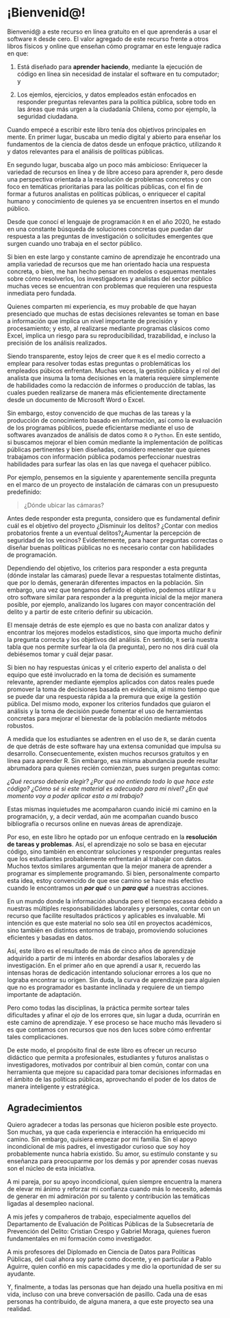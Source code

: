 # ¡Bienvenid\@! {.unnumbered}

Bienvenid\@ a este recurso en línea gratuito en el que aprenderás a usar el software `R` desde cero. El valor agregado de este recurso frente a otros libros físicos y online que enseñan cómo programar en este lenguaje radica en que:

1)  Está diseñado para **aprender haciendo**, mediante la ejecución de código en línea sin necesidad de instalar el software en tu computador; y

2)  Los ejemlos, ejercicios, y datos empleados están enfocados en responder preguntas relevantes para la política pública, sobre todo en las áreas que más urgen a la ciudadanía Chilena, como por ejemplo, la seguridad ciudadana.

Cuando empecé a escribir este libro tenía dos objetivos principales en mente. En primer lugar, buscaba un medio digital y abierto para enseñar los fundamentos de la ciencia de datos desde un enfoque práctico, utilizando `R` y datos relevantes para el análisis de políticas públicas. <!-- En ese marco, este libro corresponde a un material de clase complementario para los estudiantes del módulo 2 del Diplomado en Ciencia de Datos para Políticas Públicas de la Universidad Adolfo Ibáñez. -->

En segundo lugar, buscaba algo un poco más ambicioso: Enriquecer la variedad de recursos en línea y de libre acceso para aprender `R`, pero desde una perspectiva orientada a la resolución de problemas concretos y con foco en temáticas prioritarias para las políticas públicas, con el fin de formar a futuros analistas en políticas públicas, o enriquecer el capital humano y conocimiento de quienes ya se encuentren insertos en el mundo público.

Desde que conocí el lenguaje de programación `R` en el año 2020, he estado en una constante búsqueda de soluciones concretas que puedan dar respuesta a las preguntas de investigación o solicitudes emergentes que surgen cuando uno trabaja en el sector público.

Si bien en este largo y constante camino de aprendizaje he encontrado una amplia variedad de recursos que me han orientado hacia una respuesta concreta, o bien, me han hecho pensar en modelos o esquemas mentales sobre cómo resolverlos, los investigadores y analistas del sector público muchas veces se encuentran con problemas que requieren una respuesta inmediata pero fundada.

Quienes comparten mi experiencia, es muy probable de que hayan presenciado que muchas de estas decisiones relevantes se toman en base a información que implica un nivel importante de precisión y procesamiento; y esto, al realizarse mediante programas clásicos como Excel, implica un riesgo para su reproducibilidad, trazabilidad, e incluso la precisión de los análisis realizados.

Siendo transparente, estoy lejos de creer que `R` es el medio correcto a emplear para resolver todas estas preguntas o problemáticas los empleados púbicos enfrentan. Muchas veces, la gestión pública y el rol del analista que insuma la toma decisiones en la materia requiere simplemente de habilidades como la redacción de informes o producción de tablas, las cuales pueden realizarse de manera más eficientemente directamente desde un documento de Microsoft Word o Excel.

Sin embargo, estoy convencido de que muchas de las tareas y la producción de conocimiento basado en información, así como la evaluación de los programas públicos, puede eficientarse mediante el uso de softwares avanzados de análisis de datos como `R` o `Python`. En este sentido, si buscamos mejorar el bien común mediante la implementación de políticas públicas pertinentes y bien diseñadas, considero menester que quienes trabajamos con información pública podamos perfeccionar nuestras habilidades para surfear las olas en las que navega el quehacer público.

Por ejemplo, pensemos en la siguiente y aparentemente sencilla pregunta en el marco de un proyecto de instalación de cámaras con un presupuesto predefinido:

> ¿Dónde ubicar las cámaras?

Antes dede responder esta pregunta, considero que es fundamental definir cuál es el objetivo del proyecto ¿Disminuir los delitos? ¿Contar con medios probatorios frente a un eventual delitos?¿Aumentar la percepción de seguridad de los vecinos? Evidentemente, para hacer preguntas correctas o diseñar buenas políticas públicas no es necesario contar con habilidades de programación.

Dependiendo del objetivo, los criterios para responder a esta pregunta (dónde instalar las cámaras) puede llevar a respuestas totalmente distintas, que por lo demás, generarán diferentes impactos en la población. Sin embargo, una vez que tengamos definido el objetivo, podemos utilizar `R` u otro software similar para responder a la pregunta inicial de la mejor manera posible, por ejemplo, analizando los lugares con mayor concentración del delito y a partir de este criterio definir su ubicación.

El mensaje detrás de este ejemplo es que no basta con analizar datos y encontrar los mejores modelos estadísticos, sino que importa mucho definir la pregunta correcta y los objetivos del análisis. En sentido, `R` sería nuestra tabla que nos permite surfear la ola (la pregunta), pero no nos dirá cuál ola debiésemos tomar y cuál dejar pasar.

Si bien no hay respuestas únicas y el criterio experto del analista o del equipo que esté involucrado en la toma de decisión es sumamente relevante, aprender mediante ejemplos aplicados con datos reales puede promover la toma de decisiones basada en evidencia, al mismo tiempo que se puede dar una respuesta rápida a la premura que exige la gestión pública. Del mismo modo, exponer los criterios fundados que guiaron el análisis y la toma de decisión puede fomentar el uso de herramientas concretas para mejorar el bienestar de la población mediante métodos robustos.

A medida que los estudiantes se adentren en el uso de `R`, se darán cuenta de que detrás de este software hay una extensa comunidad que impulsa su desarrollo. Consecuentemente, existen muchos recursos gratuitos y en línea para aprender R. Sin embargo, esa misma abundancia puede resultar abrumadora para quienes recién comienzan, pues surgen preguntas como:

*¿Qué recurso debería elegir? ¿Por qué no entiendo todo lo que hace este código? ¿Cómo sé si este material es adecuado para mi nivel? ¿En qué momento voy a poder aplicar esto a mi trabajo?*

Estas mismas inquietudes me acompañaron cuando inicié mi camino en la programación, y, a decir verdad, aún me acompañan cuando busco bibliografía o recursos online en nuevas áreas de aprendizaje.

Por eso, en este libro he optado por un enfoque centrado en la **resolución de tareas y problemas**. Así, el aprendizaje no solo se basa en ejecutar código, sino también en encontrar soluciones y responder preguntas reales que los estudiantes probablemente enfrentarán al trabajar con datos. Muchos textos similares argumentan que la mejor manera de aprender a programar es simplemente programando. Si bien, personalmente comparto esta idea, estoy convencido de que ese camino se hace más efectivo cuando le encontramos un ***por qué*** o un ***para qué*** a nuestras acciones.

En un mundo donde la información abunda pero el tiempo escasea debido a nuestras múltiples responsabilidades laborales y personales, contar con un recurso que facilite resultados prácticos y aplicables es invaluable. Mi intención es que este material no solo sea útil en proyectos académicos, sino también en distintos entornos de trabajo, promoviendo soluciones eficientes y basadas en datos.

Así, este libro es el resultado de más de cinco años de aprendizaje adquirido a partir de mi interés en abordar desafíos laborales y de investigación. En el primer año en que aprendí a usar `R`, recuerdo las intensas horas de dedicación intentando solucionar errores a los que no lograba encontrar su origen. Sin duda, la curva de aprendizaje para alguien que no es programador es bastante inclinada y requiere de un tiempo importante de adaptación.

Pero como todas las disciplinas, la práctica permite sortear tales dificultades y afinar el *ojo* de los errores que, sin lugar a duda, ocurrirán en este camino de aprendizaje. Y ese proceso se hace mucho más llevadero si es que contamos con recursos que nos den luces sobre cómo enfrentar tales complicaciones.

De este modo, el propósito final de este libro es ofrecer un recurso didáctico que permita a profesionales, estudiantes y futuros analistas o investigadores, motivados por contribuir al bien común, contar con una herramienta que mejore su capacidad para tomar decisiones informadas en el ámbito de las políticas públicas, aprovechando el poder de los datos de manera inteligente y estratégica.

## Agradecimientos

Quiero agradecer a todas las personas que hicieron posible este proyecto. Son muchas, ya que cada experiencia e interacción ha enriquecido mi camino. Sin embargo, quisiera empezar por mi familia. Sin el apoyo incondicional de mis padres, el investigador curioso que soy hoy probablemente nunca habría existido. Su amor, su estímulo constante y su enseñanza para preocuparme por los demás y por aprender cosas nuevas son el núcleo de esta iniciativa.

A mi pareja, por su apoyo incondicional, quien siempre encuentra la manera de elevar mi ánimo y reforzar mi confianza cuando más lo necesito, además de generar en mi admiración por su talento y contribución las temáticas ligadas al desempleo nacional.

A mis jefes y compañeros de trabajo, especialmente aquellos del Departamento de Evaluación de Políticas Públicas de la Subsecretaría de Prevención del Delito: Cristian Crespo y Gabriel Moraga, quienes fueron fundamentales en mi formación como investigador.

A mis profesores del Diplomado en Ciencia de Datos para Políticas Públicas, del cual ahora soy parte como docente, y en particular a Pablo Aguirre, quien confió en mis capacidades y me dio la oportunidad de ser su ayudante.

Y, finalmente, a todas las personas que han dejado una huella positiva en mi vida, incluso con una breve conversación de pasillo. Cada una de esas personas ha contribuido, de alguna manera, a que este proyecto sea una realidad.
